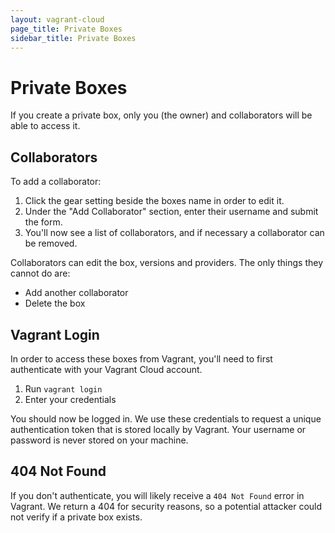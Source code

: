 ```yaml
---
layout: vagrant-cloud
page_title: Private Boxes
sidebar_title: Private Boxes
---
```


# Private Boxes

If you create a private box, only you (the owner) and collaborators
will be able to access it.

## Collaborators

To add a collaborator:

1. Click the gear setting beside the boxes name in order to edit it.
2. Under the "Add Collaborator" section, enter their username and
   submit the form.
3. You'll now see a list of collaborators, and if necessary a collaborator
   can be removed.

Collaborators can edit the box, versions and providers. The only
things they cannot do are:

- Add another collaborator
- Delete the box

## Vagrant Login

In order to access these boxes from Vagrant, you'll need to first
authenticate with your Vagrant Cloud account.

1. Run `vagrant login`
2. Enter your credentials

You should now be logged in. We use these credentials to request
a unique authentication token that is stored locally by Vagrant. Your
username or password is never stored on your machine.

## 404 Not Found

If you don't authenticate, you will likely receive a `404 Not Found`
error in Vagrant. We return a 404 for security reasons, so a potential
attacker could not verify if a private box exists.
